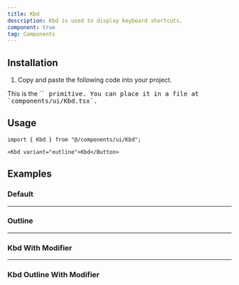 ```yaml
---
title: Kbd
description: Kbd is used to display keyboard shortcuts.
component: true
tag: Components
---
```


<ComponentExample src="src/components/examples/KbdDemo.tsx">
    <KbdDemo />
</ComponentExample>

## Installation

1. Copy and paste the following code into your project.

<ComponentSource src="src/components/ui/Kbd.tsx" />

<Alert variant="outline">
    This is the `<Kbd />` primitive. You can place it in a file at
    `components/ui/Kbd.tsx`.
</Alert>

## Usage

```tsx
import { Kbd } from "@/components/ui/Kbd";
```

```tsx
<Kbd variant="outline">Kbd</Button>
```

## Examples

### Default

<ComponentExample src="src/components/examples/KbdDemo.tsx">
    <KbdDemo />
</ComponentExample>

---

### Outline

<ComponentExample src="src/components/examples/KbdOutlineDemo.tsx">
    <KbdOutlineDemo />
</ComponentExample>

---

### Kbd With Modifier

<ComponentExample src="src/components/examples/KbdModifierDemo.tsx">
    <KbdModifierDemo />
</ComponentExample>

---

### Kbd Outline With Modifier

<ComponentExample src="src/components/examples/KbdOutlineModifierDemo.tsx">
    <KbdOutlineModifierDemo />
</ComponentExample>
